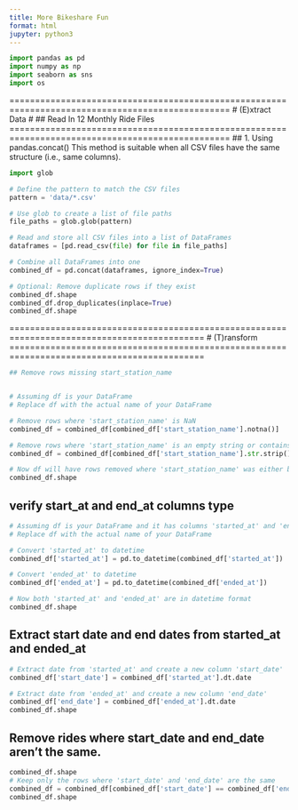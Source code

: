 ---
title: More Bikeshare Fun
format: html
jupyter: python3
---

```{python}
import pandas as pd
import numpy as np
import seaborn as sns
import os
```
=================================================================================================
# (E)xtract Data
# 
## Read In 12 Monthly Ride Files
=================================================================================================
## 1. Using pandas.concat()
This method is suitable when all CSV files have the same structure (i.e., same columns).

```{python}

import glob

# Define the pattern to match the CSV files
pattern = 'data/*.csv'

# Use glob to create a list of file paths
file_paths = glob.glob(pattern)

# Read and store all CSV files into a list of DataFrames
dataframes = [pd.read_csv(file) for file in file_paths]

# Combine all DataFrames into one
combined_df = pd.concat(dataframes, ignore_index=True)

# Optional: Remove duplicate rows if they exist
combined_df.shape
combined_df.drop_duplicates(inplace=True)
combined_df.shape

```
============================================================================================
# (T)ransform
============================================================================================
 
```{python}
## Remove rows missing start_station_name


# Assuming df is your DataFrame
# Replace df with the actual name of your DataFrame

# Remove rows where 'start_station_name' is NaN
combined_df = combined_df[combined_df['start_station_name'].notna()]

# Remove rows where 'start_station_name' is an empty string or contains only whitespace
combined_df = combined_df[combined_df['start_station_name'].str.strip() != '']

# Now df will have rows removed where 'start_station_name' was either blank or NaN
combined_df.shape
```

## verify start_at and end_at columns type 

```{python}


# Assuming df is your DataFrame and it has columns 'started_at' and 'ended_at'
# Replace df with the actual name of your DataFrame

# Convert 'started_at' to datetime
combined_df['started_at'] = pd.to_datetime(combined_df['started_at'])

# Convert 'ended_at' to datetime
combined_df['ended_at'] = pd.to_datetime(combined_df['ended_at'])

# Now both 'started_at' and 'ended_at' are in datetime format
combined_df.shape
```
## Extract start date and end dates from started_at and ended_at 

```{python}
# Extract date from 'started_at' and create a new column 'start_date'
combined_df['start_date'] = combined_df['started_at'].dt.date

# Extract date from 'ended_at' and create a new column 'end_date'
combined_df['end_date'] = combined_df['ended_at'].dt.date
combined_df.shape   
```

## Remove rides where start_date and end_date aren't the same.


```{python}
combined_df.shape
# Keep only the rows where 'start_date' and 'end_date' are the same
combined_df = combined_df[combined_df['start_date'] == combined_df['end_date']]
combined_df.shape
```